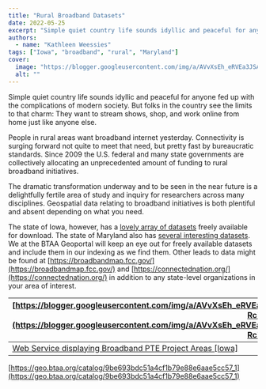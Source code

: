 ```yaml
---
title: "Rural Broadband Datasets"
date: 2022-05-25
excerpt: "Simple quiet country life sounds idyllic and peaceful for anyone fed up with the complications of modern society."
authors:
  - name: "Kathleen Weessies"
tags: ["Iowa", "broadband", "rural", "Maryland"]
cover:
  image: "https://blogger.googleusercontent.com/img/a/AVvXsEh_eRVEa3JSAZ6Q06EgK6_iUb2wtuJkIM_MeLkyFsvhZnDXSvPOFpjFhiqbD7S1fj2dYjCxR0XzL0JHKRmP18a4ruNYFIfGgpJ9r5rZWqF7Z6rp2On5hN5MQI5-Rc7awTe3S9daSdHPhh0JQsEknMQ8FkWhQUl-PkjoZxSamxFAN9IbE36mRqWYFM_8Lg=w641-h449"
  alt: ""
---
```


Simple quiet country life sounds idyllic and peaceful for anyone fed up with the complications of modern society. But folks in the country see the limits to that charm: They want   to stream shows, shop, and work online from home just like anyone else.

 

 

People in rural areas want broadband internet yesterday. Connectivity is surging forward not quite to meet that need, but pretty fast by bureaucratic standards. Since 2009 the U.S.   federal and many state governments are collectively allocating an unprecedented amount of funding to rural broadband initiatives.

 

 

The dramatic transformation underway and to be seen in the near future is a delightfully fertile area of study and inquiry for researchers across many disciplines. Geospatial data   relating to broadband initiatives is both plentiful and absent depending on what you need.

 

The state of Iowa, however, has a    [lovely array of datasets](https://geo.btaa.org/?f%5Bdct_creator_sm%5D%5B%5D=State+of+Iowa&amp;q=broadband&amp;search_field=all_fields) freely available for download.  The state of Maryland also has    [several interesting datasets](https://geo.btaa.org/?f%5Bdct_creator_sm%5D%5B%5D=MDBC&amp;q=broadband&amp;search_field=all_fields). We at the BTAA Geoportal will keep an eye out for freely available datasets and include them in our indexing as we find them.  Other leads to data might be found at  [https://broadbandmap.fcc.gov/](https://broadbandmap.fcc.gov/) and  [https://connectednation.org/](https://connectednation.org/) in addition to any state-level organizations in your area   of interest.

 

 
| [https://blogger.googleusercontent.com/img/a/AVvXsEh_eRVEa3JSAZ6Q06EgK6_iUb2wtuJkIM_MeLkyFsvhZnDXSvPOFpjFhiqbD7S1fj2dYjCxR0XzL0JHKRmP18a4ruNYFIfGgpJ9r5rZWqF7Z6rp2On5hN5MQI5-Rc7awTe3S9daSdHPhh0JQsEknMQ8FkWhQUl-PkjoZxSamxFAN9IbE36mRqWYFM_8Lg](https://blogger.googleusercontent.com/img/a/AVvXsEh_eRVEa3JSAZ6Q06EgK6_iUb2wtuJkIM_MeLkyFsvhZnDXSvPOFpjFhiqbD7S1fj2dYjCxR0XzL0JHKRmP18a4ruNYFIfGgpJ9r5rZWqF7Z6rp2On5hN5MQI5-Rc7awTe3S9daSdHPhh0JQsEknMQ8FkWhQUl-PkjoZxSamxFAN9IbE36mRqWYFM_8Lg) |
| --- |
| [Web Service displaying Broadband PTE Project Areas [Iowa]](https://geo.btaa.org/catalog/9be693bdc51a4cf1b79e88e6aae5cc57_1) |


[https://geo.btaa.org/catalog/9be693bdc51a4cf1b79e88e6aae5cc57_1](https://geo.btaa.org/catalog/9be693bdc51a4cf1b79e88e6aae5cc57_1)
